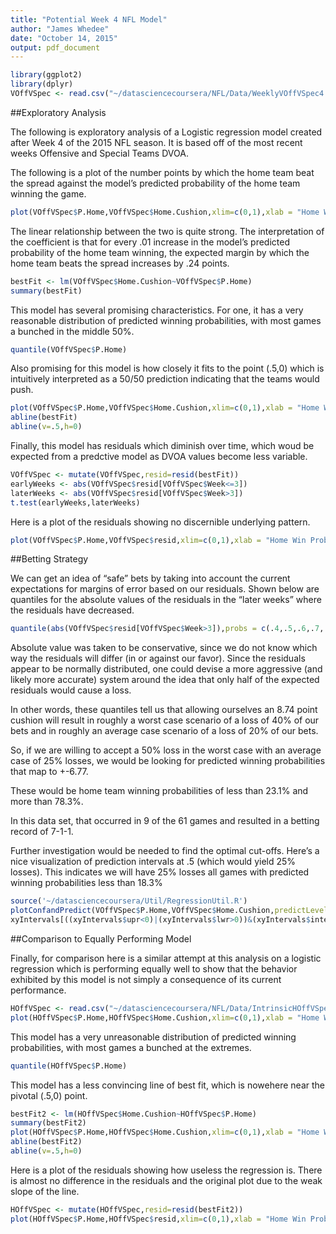 ```yaml
---
title: "Potential Week 4 NFL Model"
author: "James Whedee"
date: "October 14, 2015"
output: pdf_document
---
```


```r
library(ggplot2)
library(dplyr)
VOffVSpec <- read.csv("~/datasciencecoursera/NFL/Data/WeeklyVOffVSpec4.csv")
```
##Exploratory Analysis

The following is exploratory analysis of a Logistic regression model created after Week 4 of the 2015 NFL season. It is based off of the most recent weeks Offensive and Special Teams DVOA.

The following is a plot of the number points by which the home team beat the spread against the model's predicted probability of the home team winning the game.

```r
plot(VOffVSpec$P.Home,VOffVSpec$Home.Cushion,xlim=c(0,1),xlab = "Home Win Probability",ylab="Home Points Over Spread")
```

The linear relationship between the two is quite strong. The interpretation of the coefficient is that for every .01 increase in the model's predicted probability of the home team winning, the expected margin by which the home team beats the spread increases by .24 points.

```r
bestFit <- lm(VOffVSpec$Home.Cushion~VOffVSpec$P.Home)
summary(bestFit)

```

This model has several promising characteristics. For one, it has a very reasonable distribution of predicted winning probabilities, with most games a bunched in the middle 50%.

```r
quantile(VOffVSpec$P.Home)
```

Also promising for this model is how closely it fits to the point (.5,0) which is intuitively interpreted as a 50/50 prediction indicating that the teams would push.

```r
plot(VOffVSpec$P.Home,VOffVSpec$Home.Cushion,xlim=c(0,1),xlab = "Home Win Probability",ylab="Home Points Over Spread")
abline(bestFit)
abline(v=.5,h=0)
```

Finally, this model has residuals which diminish over time, which woud be expected from a predctive model as DVOA values become less variable.

```r
VOffVSpec <- mutate(VOffVSpec,resid=resid(bestFit))
earlyWeeks <- abs(VOffVSpec$resid[VOffVSpec$Week<=3])
laterWeeks <- abs(VOffVSpec$resid[VOffVSpec$Week>3])
t.test(earlyWeeks,laterWeeks)
```

Here is a plot of the residuals showing no discernible underlying pattern.

```r
plot(VOffVSpec$P.Home,VOffVSpec$resid,xlim=c(0,1),xlab = "Home Win Probability",ylab="Residuals")
```

##Betting Strategy

We can get an idea of "safe" bets by taking into account the current expectations for margins of error based on our residuals. Shown below are quantiles for the absolute values of the residuals in the "later weeks" where the residuals have decreased.

```r
quantile(abs(VOffVSpec$resid[VOffVSpec$Week>3]),probs = c(.4,.5,.6,.7,.8))
```

Absolute value was taken to be conservative, since we do not know which way the residuals will differ (in or against our favor). Since the residuals appear to be normally distributed, one could devise a more aggressive (and likely more accurate) system around the idea that only half of the expected residuals would cause a loss.

In other words, these quantiles tell us that allowing ourselves an 8.74 point cushion will result in roughly a worst case scenario of a loss of 40% of our bets and in roughly an average case scenario of a loss of 20% of our bets.

So, if we are willing to accept a 50% loss in the worst case with an average case of 25% losses, we would be looking for predicted winning probabilities that map to +-6.77.

These would be home team winning probabilities of less than 23.1% and more than 78.3%.

In this data set, that occurred in 9 of the 61 games and resulted in a betting record of 7-1-1.

Further investigation would be needed to find the optimal cut-offs. Here's a nice visualization of prediction intervals at .5 (which would yield 25% losses). This indicates we will have 25% losses all games with predicted winning probabilities less than 18.3%

```r
source('~/datasciencecoursera/Util/RegressionUtil.R')
plotConfandPredict(VOffVSpec$P.Home,VOffVSpec$Home.Cushion,predictLevel = .5)
xyIntervals[((xyIntervals$upr<0)|(xyIntervals$lwr>0))&(xyIntervals$interval=="prediction"),c("lwr","upr","x")]
```

##Comparison to Equally Performing Model

Finally, for comparison here is a similar attempt at this analysis on a logistic regression which is performing equally well to show that the behavior exhibited by this model is not simply a consequence of its current performance.

```r
HOffVSpec <- read.csv("~/datasciencecoursera/NFL/Data/IntrinsicHOffVSpec3.csv")
plot(HOffVSpec$P.Home,HOffVSpec$Home.Cushion,xlim=c(0,1),xlab = "Home Win Probability",ylab="Home Points Over Spread")
```

This model has a very unreasonable distribution of predicted winning probabilities, with most games a bunched at the extremes.

```r
quantile(HOffVSpec$P.Home)
```

This model has a less convincing line of best fit, which is nowehere near the pivotal (.5,0) point.

```r
bestFit2 <- lm(HOffVSpec$Home.Cushion~HOffVSpec$P.Home)
summary(bestFit2)
plot(HOffVSpec$P.Home,HOffVSpec$Home.Cushion,xlim=c(0,1),xlab = "Home Win Probability",ylab="Home Points Over Spread")
abline(bestFit2)
abline(v=.5,h=0)
```

Here is a plot of the residuals showing how useless the regression is. There is almost no difference in the residuals and the original plot due to the weak slope of the line.

```r
HOffVSpec <- mutate(HOffVSpec,resid=resid(bestFit2))
plot(HOffVSpec$P.Home,HOffVSpec$resid,xlim=c(0,1),xlab = "Home Win Probability",ylab="Residuals")
```


